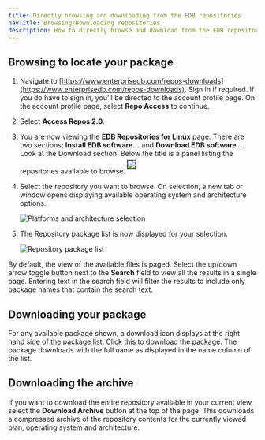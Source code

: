 ```yaml
---
title: Directly browsing and downloading from the EDB repositories
navTitle: Browsing/Downloading repositories
description: How to directly browse and download from the EDB repositories from the web
---
```


## Browsing to locate your package

1. Navigate to [https://www.enterprisedb.com/repos-downloads](https://www.enterprisedb.com/repos-downloads). Sign in if required. If you do have to sign in, you'll be directed to the account profile page. On the account profile page, select **Repo Access** to continue.

2. Select **Access Repos 2.0**.

3. You are now viewing the **EDB Repositories for Linux** page. There are two sections; **Install EDB software...** and **Download EDB software...**. Look at the Download section. Below the title is a panel listing the repositories available to browse.
    <img src="images/download_repos.png" style="border:1px solid; margin: 5px 0 10px 0"/>

4. Select the repository you want to browse. On selection, a new tab or window opens displaying available operating system and architecture options.

    ![Platforms and architecture selection](images/platforms_and_architectures.png)

5. The Repository package list is now displayed for your selection.

    ![Repository package list](images/repository_package_list.png)

By default, the view of the available files is paged. Select the up/down arrow toggle button next to the **Search** field to view all the results in a single page. Entering text in the search field will filter the results to include only package names that contain the search text.

## Downloading your package

For any available package shown, a download icon displays at the right hand side of the package list. Click this to download the package. The package downloads with the full name as displayed in the name column of the list.

## Downloading the archive

If you want to download the entire repository available in your current view, select the **Download Archive** button at the top of the page. This downloads a compressed archive of the repository contents for the currently viewed plan, operating system and architecture.



